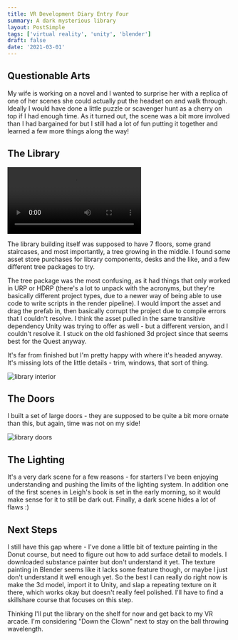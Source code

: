 ```yaml
---
title: VR Development Diary Entry Four
summary: A dark mysterious library
layout: PostSimple
tags: ['virtual reality', 'unity', 'blender']
draft: false
date: '2021-03-01'
---
```


## Questionable Arts

My wife is working on a novel and I wanted to surprise her with a replica of one of her scenes she could actually put the headset on and walk through. Ideally I would have done a little puzzle or scavenger hunt as a cherry on top if I had enough time. As it turned out, the scene was a bit more involved than I had bargained for but I still had a lot of fun putting it together and learned a few more things along the way!

## The Library

<video controls>
  <source src="/static/videos/vr/library-walkthrough.mp4" />
</video>

The library building itself was supposed to have 7 floors, some grand staircases, and most importantly, a tree growing in the middle. I found some asset store purchases for library components, desks and the like, and a few different tree packages to try.

The tree package was the most confusing, as it had things that only worked in URP or HDRP (there's a lot to unpack with the acronyms, but they're basically different project types, due to a newer way of being able to use code to write scripts in the render pipeline). I would import the asset and drag the prefab in, then basically corrupt the project due to compile errors that I couldn't resolve. I think the asset pulled in the same transitive dependency Unity was trying to offer as well - but a different version, and I couldn't resolve it. I stuck on the old fashioned 3d project since that seems best for the Quest anyway.

It's far from finished but I'm pretty happy with where it's headed anyway. It's missing lots of the little details - trim, windows, that sort of thing.

![library interior](/static/images/vr/interior.png)

## The Doors

I built a set of large doors - they are supposed to be quite a bit more ornate than this, but again, time was not on my side!

![library doors](/static/images/vr/library-doors.png)

## The Lighting

It's a very dark scene for a few reasons - for starters I've been enjoying understanding and pushing the limits of the lighting system. In addition one of the first scenes in Leigh's book is set in the early morning, so it would make sense for it to still be dark out. Finally, a dark scene hides a lot of flaws :)

## Next Steps

I still have this gap where - I've done a little bit of texture painting in the Donut course, but need to figure out how to add surface detail to models. I downloaded substance painter but don't understand it yet. The texture painting in Blender seems like it lacks some feature though, or maybe I just don't understand it well enough yet. So the best I can really do right now is make the 3d model, import it to Unity, and slap a repeating texture on it there, which works okay but doesn't really feel polished. I'll have to find a skillshare course that focuses on this step.

Thinking I'll put the library on the shelf for now and get back to my VR arcade. I'm considering "Down the Clown" next to stay on the ball throwing wavelength.
